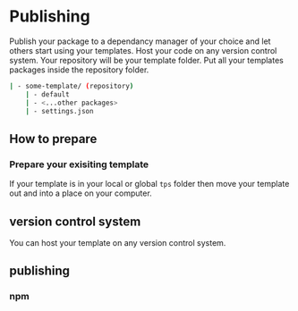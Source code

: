 # Publishing

Publish your package to a dependancy manager of your choice and let others start
using your templates. Host your code on any version control system. Your
repository will be your template folder. Put all your templates packages inside
the repository folder.

```bash
| - some-template/ (repository)
	| - default
	| - <...other packages>
	| - settings.json
```

## How to prepare

### Prepare your exisiting template

If your template is in your local or global `tps` folder then move your template
out and into a place on your computer.

## version control system

You can host your template on any version control system.

## publishing

### npm
